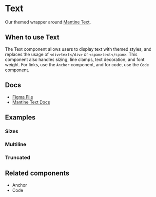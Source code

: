 
<Meta of={TextStories} />

# Text

Our themed wrapper around [Mantine Text](https://v6.mantine.dev/core/text/).

## When to use Text

The Text component allows users to display text with themed styles, and replaces the usage of `<div>text</div>` or `<span>text</span>`. This component also handles sizing, line clamps, text decoration, and font weight. For links, use the `Anchor` component, and for code, use the `Code` component.

## Docs

- [Figma File](https://www.figma.com/file/h6aMN8H67eu2w8wmDngfnM/Typography-%2F-Text?type=design&node-id=1-96&mode=design&t=2eUYOsqZZeMc4OGT-0)
- [Mantine Text Docs](https://v6.mantine.dev/core/text/)

## Examples

<Canvas>
  <Story of={TextStories.Default} />
</Canvas>

### Sizes

<Canvas>
  <Story of={TextStories.Sizes} />
</Canvas>

### Multiline

<Canvas>
  <Story of={TextStories.Multiline} />
</Canvas>

### Truncated

<Canvas>
  <Story of={TextStories.Truncated} />
</Canvas>

## Related components

- Anchor
- Code
